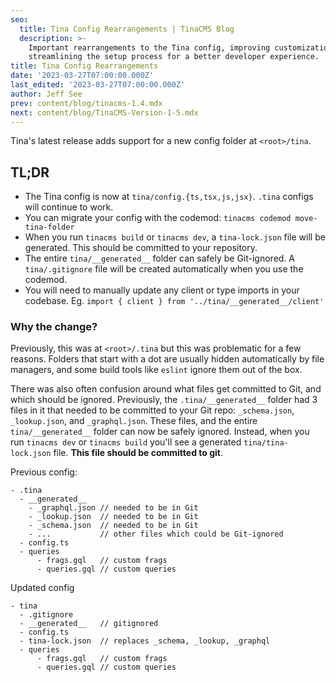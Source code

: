 ```yaml
---
seo:
  title: Tina Config Rearrangements | TinaCMS Blog
  description: >-
    Important rearrangements to the Tina config, improving customization and
    streamlining the setup process for a better developer experience.
title: Tina Config Rearrangements
date: '2023-03-27T07:00:00.000Z'
last_edited: '2023-03-27T07:00:00.000Z'
author: Jeff See
prev: content/blog/tinacms-1.4.mdx
next: content/blog/TinaCMS-Version-1-5.mdx
---
```


Tina's latest release adds support for a new config folder at `<root>/tina`.

## TL;DR

* The Tina config is now at `tina/config.{ts,tsx,js,jsx}`. `.tina` configs will continue to work.
* You can migrate your config with the codemod: `tinacms codemod move-tina-folder`
* When you run `tinacms build` or `tinacms dev`, a `tina-lock.json` file will be generated. This should be committed to your repository.
* The entire `tina/__generated__` folder can safely be Git-ignored. A `tina/.gitignore` file will be created automatically when you use the codemod.
* You will need to manually update any client or type imports in your codebase. Eg. `import { client } from '../tina/__generated__/client'`

### Why the change?

Previously, this was at `<root>/.tina` but this was problematic for a few reasons. Folders that start with a dot are usually hidden automatically by file managers, and some build tools like `eslint` ignore them out of the box.

There was also often confusion around what files get committed to Git, and which should be ignored. Previously, the `.tina/__generated__` folder had 3 files in it that needed to be committed to your Git repo: `_schema.json`, `_lookup.json`, and `_graphql.json`. These files, and the entire `tina/__generated__` folder can now be safely ignored. Instead, when you run `tinacms dev` or `tinacms build` you'll see a generated `tina/tina-lock.json` file. **This file should be committed to git**.

Previous config:

```
- .tina
  - __generated__
    - _graphql.json // needed to be in Git
    - _lookup.json  // needed to be in Git
    - _schema.json  // needed to be in Git
    - ...           // other files which could be Git-ignored
  - config.ts
  - queries
      - frags.gql   // custom frags
      - queries.gql // custom queries
```

Updated config

```
- tina
  - .gitignore
  - __generated__   // gitignored
  - config.ts
  - tina-lock.json  // replaces _schema, _lookup, _graphql
  - queries
      - frags.gql   // custom frags
      - queries.gql // custom queries
```
